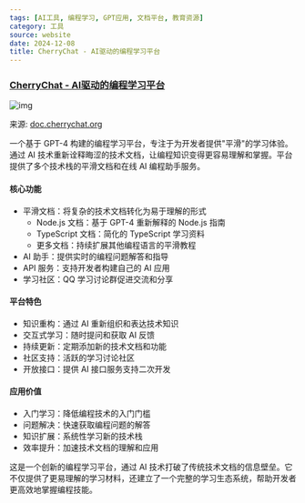 ```yaml
---
tags: [AI工具, 编程学习, GPT应用, 文档平台, 教育资源]
category: 工具
source: website
date: 2024-12-08
title: CherryChat - AI驱动的编程学习平台
---
```


### [CherryChat - AI驱动的编程学习平台](https://doc.cherrychat.org/)

![img](https://img.mengpeng.tech/i/2024/12/07/67544668c0242.webp)

来源: [doc.cherrychat.org](https://doc.cherrychat.org/)

一个基于 GPT-4 构建的编程学习平台，专注于为开发者提供"平滑"的学习体验。通过 AI 技术重新诠释晦涩的技术文档，让编程知识变得更容易理解和掌握。平台提供了多个技术栈的平滑文档和在线 AI 编程助手服务。

#### 核心功能
- 平滑文档：将复杂的技术文档转化为易于理解的形式
  - Node.js 文档：基于 GPT-4 重新解释的 Node.js 指南
  - TypeScript 文档：简化的 TypeScript 学习资料
  - 更多文档：持续扩展其他编程语言的平滑教程
- AI 助手：提供实时的编程问题解答和指导
- API 服务：支持开发者构建自己的 AI 应用
- 学习社区：QQ 学习讨论群促进交流和分享

#### 平台特色
- 知识重构：通过 AI 重新组织和表达技术知识
- 交互式学习：随时提问和获取 AI 反馈
- 持续更新：定期添加新的技术文档和功能
- 社区支持：活跃的学习讨论社区
- 开放接口：提供 AI 接口服务支持二次开发

#### 应用价值
- 入门学习：降低编程技术的入门门槛
- 问题解决：快速获取编程问题的解答
- 知识扩展：系统性学习新的技术栈
- 效率提升：加速技术文档的理解和应用

这是一个创新的编程学习平台，通过 AI 技术打破了传统技术文档的信息壁垒。它不仅提供了更易理解的学习材料，还建立了一个完整的学习生态系统，帮助开发者更高效地掌握编程技能。 